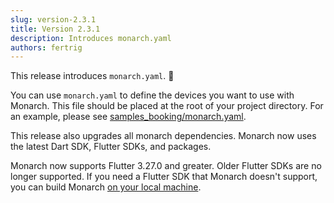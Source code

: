 ```yaml
---
slug: version-2.3.1
title: Version 2.3.1
description: Introduces monarch.yaml
authors: fertrig
---
```


This release introduces `monarch.yaml`. 🚀

You can use `monarch.yaml` 
to define the devices you want to use with Monarch. This file
should be placed at the root of your project directory. For an example,
please see [samples_booking/monarch.yaml](https://github.com/Dropsource/monarch_samples/blob/main/samples_booking/monarch.yaml).

This release also upgrades all monarch dependencies. Monarch now 
uses the latest Dart SDK, Flutter SDKs, and packages.

Monarch now supports Flutter 3.27.0 and greater. Older Flutter SDKs 
are no longer supported. If you need a Flutter SDK that Monarch doesn't
support, you can build Monarch [on your local machine](https://github.com/Dropsource/monarch/wiki/Setting-up-your-local-development-environment).

